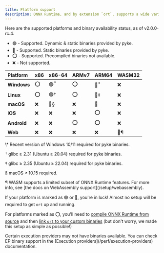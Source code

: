 ```yaml
---
title: Platform support
description: ONNX Runtime, and by extension `ort`, supports a wide variety of platforms. For most desktop users, pre-built binaries are available, so setting up `ort` is as simple as adding it to your `Cargo.toml`!
---
```



Here are the supported platforms and binary availability status, as of v2.0.0-rc.4.

* 🟢 - Supported. Dynamic & static binaries provided by pyke.
* 🔷 - Supported. Static binaries provided by pyke.
* ⭕ - Supported. Precompiled binaries not available.
* ❌ - Not supported.

| Platform | x86 | x86-64 | ARMv7 | ARM64 | WASM32 |
|:-------- |:------- |:------ |:------ |:------ |:------ |
| **Windows** | ⭕ | 🟢<sup>\*</sup> | ⭕ | 🔷<sup>\*</sup> | ❌ |
| **Linux** | ⭕ | 🟢† | ⭕ | 🔷‡ | ❌ |
| **macOS** | ❌ | 🔷§ | ❌ | 🔷 | ❌ |
| **iOS** | ❌ | ❌ | ❌ | ⭕ | ❌ |
| **Android** | ❌ | ❌ | ⭕ | ⭕ | ❌ |
| **Web** | ❌ | ❌ | ❌ | ❌ | 🔷¶ |

<div style={{ opacity: 0.5, display: 'flex', flexDirection: 'column', fontSize: '0.75rem' }}>
<p>\* Recent version of Windows 10/11 required for pyke binaries.</p>
<p>† glibc ≥ 2.31 (Ubuntu ≥ 20.04) required for pyke binaries.</p>
<p>‡ glibc ≥ 2.35 (Ubuntu ≥ 22.04) required for pyke binaries.</p>
<p>§ macOS ≥ 10.15 required.</p>
<p>¶ WASM supports a limited subset of ONNX Runtime features. For more info, see [the docs on WebAssembly support](/setup/webassembly).</p>
</div>

If your platform is marked as 🟢 or 🔷, you're in luck! Almost no setup will be required to get `ort` up and running.

For platforms marked as ⭕, you'll need to [compile ONNX Runtime from source](https://onnxruntime.ai/docs/build/) and then [link `ort` to your custom binaries](/setup/linking) (but don't worry, we made this setup as simple as possible!)

<Callout type='info'>
    Certain execution providers may not have binaries available. You can check EP binary support in the [Execution providers](/perf/execution-providers) documentation.
</Callout>
